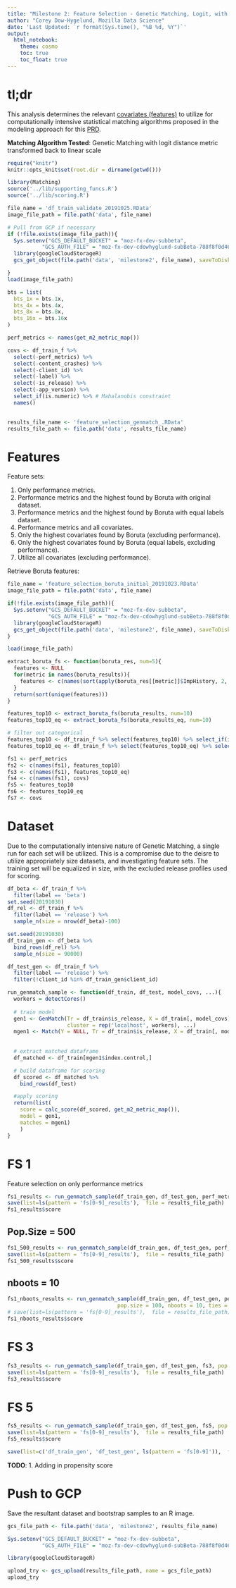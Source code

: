 ```yaml
---
title: "Milestone 2: Feature Selection - Genetic Matching, Logit, with Linear Propensity Score"
author: "Corey Dow-Hygelund, Mozilla Data Science"
date: 'Last Updated: `r format(Sys.time(), "%B %d, %Y")`'
output: 
  html_notebook:
    theme: cosmo
    toc: true
    toc_float: true
---
```


# tl;dr

This analysis determines the relevant [covariates (features)](https://docs.google.com/document/d/1SfuanvmYmvmEFAdQ7Z5djDeLezdNB1TESqVmj93O8to/edit#heading=h.nwwrif453n80) to utilize for computationally intensive statistical matching algorithms proposed in the modeling approach for this [PRD](https://docs.google.com/document/d/1Ygz6MkudYHZjnDnD9Z97kUyFrvV3KGWsjXyPjddhHq0/edit#heading=h.lvb9l8gw2nee). 

**Matching Algorithm Tested**: Genetic Matching with logit distance metric transformed back to linear scale

```r
require("knitr")
knitr::opts_knit$set(root.dir = dirname(getwd()))
```


```r
library(Matching)
source('../lib/supporting_funcs.R')
source('../lib/scoring.R')
```





```r
file_name = 'df_train_validate_20191025.RData'
image_file_path = file.path('data', file_name)

# Pull from GCP if necessary
if (!file.exists(image_file_path)){
  Sys.setenv("GCS_DEFAULT_BUCKET" = "moz-fx-dev-subbeta",
           "GCS_AUTH_FILE" = "moz-fx-dev-cdowhyglund-subBeta-788f8f0d4627.json")
  library(googleCloudStorageR)
  gcs_get_object(file.path('data', 'milestone2', file_name), saveToDisk = image_file_path, overwrite = TRUE)

}
load(image_file_path)
```

```r
bts = list(
  bts_1x = bts.1x,
  bts_4x = bts.4x,
  bts_8x = bts.8x,
  bts_16x = bts.16x
)

perf_metrics <- names(get_m2_metric_map())

covs <- df_train_f %>%
  select(-perf_metrics) %>%
  select(-content_crashes) %>%
  select(-client_id) %>%
  select(-label) %>%
  select(-is_release) %>%
  select(-app_version) %>%
  select_if(is.numeric) %>% # Mahalanobis constraint
  names()
  

results_file_name <- 'feature_selection_genmatch_.RData' 
results_file_path <- file.path('data', results_file_name)
```

# Features

Feature sets: 

1. Only performance metrics.
2. Performance metrics and the highest found by Boruta with original dataset.
3. Performance metrics and the highest found by Boruta with equal labels dataset.
4. Performance metrics and all covariates.
5. Only the highest covariates found by Boruta (excluding performance).
6. Only the highest covariates found by Boruta (equal labels, excluding performance).
7. Utilize all covariates (excluding performance). 

Retrieve Boruta features:

```r
file_name = 'feature_selection_boruta_initial_20191023.RData'
image_file_path = file.path('data', file_name)

if(!file.exists(image_file_path)){
  Sys.setenv("GCS_DEFAULT_BUCKET" = "moz-fx-dev-subbeta",
             "GCS_AUTH_FILE" = "moz-fx-dev-cdowhyglund-subBeta-788f8f0d4627.json")
  library(googleCloudStorageR)
  gcs_get_object(file.path('data', 'milestone2', file_name), saveToDisk = image_file_path, overwrite = TRUE)
}

load(image_file_path)
```

```r
extract_boruta_fs <- function(boruta_res, num=5){
  features <- NULL
  for(metric in names(boruta_results)){
    features <- c(names(sort(apply(boruta_res[[metric]]$ImpHistory, 2, median), decreasing = TRUE)[1:num]), features)
  }
  return(sort(unique(features)))
}

features_top10 <- extract_boruta_fs(boruta_results, num=10)
features_top10_eq <- extract_boruta_fs(boruta_results_eq, num=10)

# filter out categorical
features_top10 <- df_train_f %>% select(features_top10) %>% select_if(is.numeric) %>% names()
features_top10_eq <- df_train_f %>% select(features_top10_eq) %>% select_if(is.numeric) %>% names()
```

```r
fs1 <- perf_metrics
fs2 <- c(names(fs1), features_top10)
fs3 <- c(names(fs1), features_top10_eq)
fs4 <- c(names(fs1), covs)
fs5 <- features_top10
fs6 <- features_top10_eq
fs7 <- covs
```

# Dataset
Due to the computationally intensive nature of Genetic Matching, a single run for each set will be utilized. This is a compromise due to the deisre to utilize appropriately size datasets, and investigating feature sets. The training set will be equalized in size, with the excluded release profiles used for scoring.

```r
df_beta <- df_train_f %>%
  filter(label == 'beta')
set.seed(20191030)
df_rel <- df_train_f %>%
  filter(label == 'release') %>%
  sample_n(size = nrow(df_beta)-100)

set.seed(20191030)
df_train_gen <- df_beta %>%
  bind_rows(df_rel) %>%
  sample_n(size = 90000)

df_test_gen <- df_train_f %>%
  filter(label == 'release') %>%
  filter(!client_id %in% df_train_gen$client_id)
```

```r
run_genmatch_sample <- function(df_train, df_test, model_covs, ...){
  workers = detectCores()
  
  # train model 
  gen1 <- GenMatch(Tr = df_train$is_release, X = df_train[, model_covs], 
                   cluster = rep('localhost', workers), ...)
  mgen1 <- Match(Y = NULL, Tr = df_train$is_release, X = df_train[, model_covs], Weight.matrix = gen1)
  
  
  # extract matched dataframe
  df_matched <- df_train[mgen1$index.control,]

  # build dataframe for scoring
  df_scored <- df_matched %>%
    bind_rows(df_test)

  #apply scoring
  return(list(
    score = calc_score(df_scored, get_m2_metric_map()), 
    model = gen1, 
    matches = mgen1)
    )
}
```


# FS 1
Feature selection on only performance metrics 

```r
fs1_results <- run_genmatch_sample(df_train_gen, df_test_gen, perf_metrics, pop.size = 100, ties = FALSE)
save(list=ls(pattern = 'fs[0-9]_results'),  file = results_file_path)
fs1_results$score
```

## Pop.Size = 500

```r
fs1_500_results <- run_genmatch_sample(df_train_gen, df_test_gen, perf_metrics, pop.size = 500, ties = FALSE)
save(list=ls(pattern = 'fs[0-9]_results'),  file = results_file_path)
fs1_500_results$score
```

## nboots = 10
```r
fs1_nboots_results <- run_genmatch_sample(df_train_gen, df_test_gen, perf_metrics, 
                                   pop.size = 100, nboots = 10, ties = FALSE)
# save(list=ls(pattern = 'fs[0-9]_results'),  file = results_file_path)
fs1_nboots_results$score
```

# FS 3
```r
fs3_results <- run_genmatch_sample(df_train_gen, df_test_gen, fs3, pop.size = 100, ties = FALSE)
save(list=ls(pattern = 'fs[0-9]_results'),  file = results_file_path)
fs3_results$score
```


# FS 5
```r
fs5_results <- run_genmatch_sample(df_train_gen, df_test_gen, fs5, pop.size = 100, ties = FALSE)
save(list=ls(pattern = 'fs[0-9]_results'),  file = results_file_path)
fs5_results$score
```

```r
save(list=c('df_train_gen', 'df_test_gen', ls(pattern = 'fs[0-9]')),  file = results_file_path)
```


**TODO**:
1. Adding in propensity score

# Push to GCP
Save the resultant dataset and bootstrap samples to an R image. 

```r
gcs_file_path <- file.path('data', 'milestone2', results_file_name)

Sys.setenv("GCS_DEFAULT_BUCKET" = "moz-fx-dev-subbeta",
           "GCS_AUTH_FILE" = "moz-fx-dev-cdowhyglund-subBeta-788f8f0d4627.json")

library(googleCloudStorageR)

upload_try <- gcs_upload(results_file_path, name = gcs_file_path)
upload_try
```

